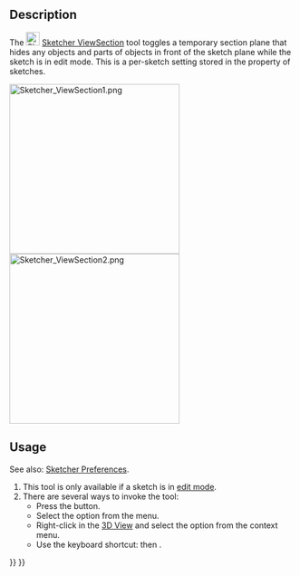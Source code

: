 <languages/>
<translate>

<!--T:9-->
{{Docnav
|[[Sketcher_ViewSketch|Align View to Sketch]]
|[[Sketcher_Grid|Grid]]
|[[Sketcher_Workbench|Sketcher]]
|IconL=Sketcher_ViewSketch.svg
|IconR=
|IconC=Workbench_Sketcher.svg
}}

<!--T:1-->
{{GuiCommand
|Name=Sketcher ViewSection
|MenuLocation=Sketch → Toggle Section View
|Workbenches=[[Sketcher_Workbench|Sketcher]]
|Shortcut={{KEY|Q}} {{KEY|S}}
|Version=0.18
}}

==Description== <!--T:2-->

<!--T:3-->
The [[Image:Sketcher_ViewSection.svg|24px]] [[Sketcher_ViewSection|Sketcher ViewSection]] tool toggles a temporary section plane that hides any objects and parts of objects in front of the sketch plane while the sketch is in edit mode. This is a per-sketch setting stored in the {{PropertyView|Section View}} property of sketches.

</translate>
[[File:Sketcher ViewSection1.png|300px]] [[File:Sketcher ViewSection2.png|300px]]
<translate>
<!--T:13-->
{{Caption|Partially hidden sketch and fully visible sketch}}

==Usage== <!--T:5-->

<!--T:14-->
See also: [[Sketcher_Preferences#Display|Sketcher Preferences]].

<!--T:6-->
# This tool is only available if a sketch is in [[Sketcher_EditSketch|edit mode]].
# There are several ways to invoke the tool:
#* Press the {{Button|[[Image:Sketcher_ViewSection.svg|16px]] [[Sketcher_ViewSection|Toggle Section View]]}} button.
#* Select the {{MenuCommand|Sketch → [[Image:Sketcher_ViewSection.svg|16px]] Toggle Section View}} option from the menu.
#* Right-click in the [[3D_View|3D View]] and select the {{MenuCommand|[[Image:Sketcher_ViewSection.svg|16px]] Toggle Section View}} option from the context menu.
#* Use the keyboard shortcut: {{KEY|Q}} then {{KEY|S}}.


<!--T:10-->
{{Docnav
|[[Sketcher_ViewSketch|Align View to Sketch]]
|[[Sketcher_Grid|Grid]]
|[[Sketcher_Workbench|Sketcher]]
|IconL=Sketcher_ViewSketch.svg
|IconR=
|IconC=Workbench_Sketcher.svg
}}

</translate>
{{Sketcher_Tools_navi{{#translation:}}}}
{{Userdocnavi{{#translation:}}}}